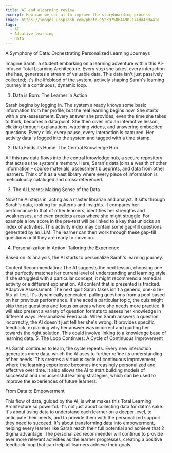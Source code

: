 ```yaml
---
title: AI and elearning review
excerpt: How can we use ai to improve the storyboarding process
image: https://images.unsplash.com/photo-1523975864490-174dd4d9a41e
tags:
  - AI
  - Adpative learning
  - Data
---
```


A Symphony of Data: Orchestrating Personalized Learning Journeys

Imagine Sarah, a student embarking on a learning adventure within this AI-infused Total Learning Architecture.  Every step she takes, every interaction she has, generates a stream of valuable data. This data isn't just passively collected; it's the lifeblood of the system, actively shaping Sarah's learning journey in a continuous, dynamic loop.

1. Data is Born: The Learner in Action

Sarah begins by logging in. The system already knows some basic information from her profile, but the real learning begins now. She starts with a pre-assessment. Every answer she provides, even the time she takes to think, becomes a data point.  She then dives into an interactive lesson, clicking through explanations, watching videos, and answering embedded questions. Every click, every pause, every interaction is captured. Her activity data is logged into the system and tagged with a time stamp.

2. Data Finds its Home: The Central Knowledge Hub

All this raw data flows into the central knowledge hub, a secure repository that acts as the system's memory. Here, Sarah's data joins a wealth of other information – course materials, assessment blueprints, and data from other learners. Think of it as a vast library where every piece of information is meticulously cataloged and cross-referenced.

3. The AI Learns: Making Sense of the Data

Now the AI steps in, acting as a master librarian and analyst. It sifts through Sarah's data, looking for patterns and insights. It compares her performance to that of other learners, identifies her strengths and weaknesses, and even predicts areas where she might struggle. For example a low score in the pre-test will be linked to a key that unlocks an index of activities. This activity index may contain some gap-fill questions generated by an LLM. The learner can then work through these gap-fill questions until they are ready to move on.

4. Personalization in Action: Tailoring the Experience

Based on its analysis, the AI starts to personalize Sarah's learning journey.

Content Recommendation: The AI suggests the next lesson, choosing one that perfectly matches her current level of understanding and learning style. If she struggled with a particular concept, it might recommend a remedial activity or a different explanation. All content that is presented is tracked.
Adaptive Assessment: The next quiz Sarah takes isn't a generic, one-size-fits-all test. It's dynamically generated, pulling questions from a pool based on her previous performance. If she aced a particular topic, the quiz might skip those questions and focus on areas where she needs more practice. It will also present a variety of question formats to assess her knowledge in different ways.
Personalized Feedback: When Sarah answers a question incorrectly, the AI doesn't just tell her she's wrong. It provides specific feedback, explaining why her answer was incorrect and guiding her towards the right solution. This could involve linking to a knowledge base of learning data.
5. The Loop Continues: A Cycle of Continuous Improvement

As Sarah continues to learn, the cycle repeats. Every new interaction generates more data, which the AI uses to further refine its understanding of her needs. This creates a virtuous cycle of continuous improvement, where the learning experience becomes increasingly personalized and effective over time. It also allows the AI to start building models of successful and unsuccessful learning strategies, which can be used to improve the experiences of future learners.

From Data to Empowerment

This flow of data, guided by the AI, is what makes this Total Learning Architecture so powerful. It's not just about collecting data for data's sake. It's about using data to understand each learner on a deeper level, to anticipate their needs, and to provide them with the personalized support they need to succeed. It's about transforming data into empowerment, helping every learner like Sarah reach their full potential and achieve that 2 Sigma advantage. The personalized recommender will continue to provide ever more relevant activities as the learner progresses, creating a positive feedback loop that can help all learners achieve their goals.